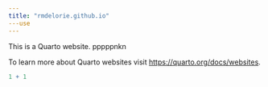 ```yaml
---
title: "rmdelorie.github.io"
---use
---
```


This is a Quarto website. pppppnkn

To learn more about Quarto websites visit <https://quarto.org/docs/websites>.

```r
1 + 1
```
